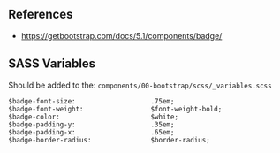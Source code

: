 ## References
* https://getbootstrap.com/docs/5.1/components/badge/

## SASS Variables

Should be added to the:
`components/00-bootstrap/scss/_variables.scss`

```
$badge-font-size:                   .75em;
$badge-font-weight:                 $font-weight-bold;
$badge-color:                       $white;
$badge-padding-y:                   .35em;
$badge-padding-x:                   .65em;
$badge-border-radius:               $border-radius;
```
